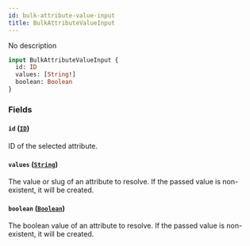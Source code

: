 ```yaml
---
id: bulk-attribute-value-input
title: BulkAttributeValueInput
---
```


No description

```graphql
input BulkAttributeValueInput {
  id: ID
  values: [String!]
  boolean: Boolean
}
```

### Fields

#### `id` ([`ID`](../../../developer/api-reference/scalars/id))

ID of the selected attribute.

#### `values` ([`String`](../../../developer/api-reference/scalars/string))

The value or slug of an attribute to resolve. If the passed value is non-existent, it will be created.

#### `boolean` ([`Boolean`](../../../developer/api-reference/scalars/boolean))

The boolean value of an attribute to resolve. If the passed value is non-existent, it will be created.
